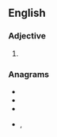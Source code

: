 ==English==

===Adjective===
{{head|en|adjective superlative form}}

# {{en-superlative of|plain}}

===Anagrams===
* {{l|en|panelist}}
* {{l|en|pantiles}}
* {{l|en|pentasil}}
* {{l|en|pitlanes}}, {{l|en|pit lanes}}